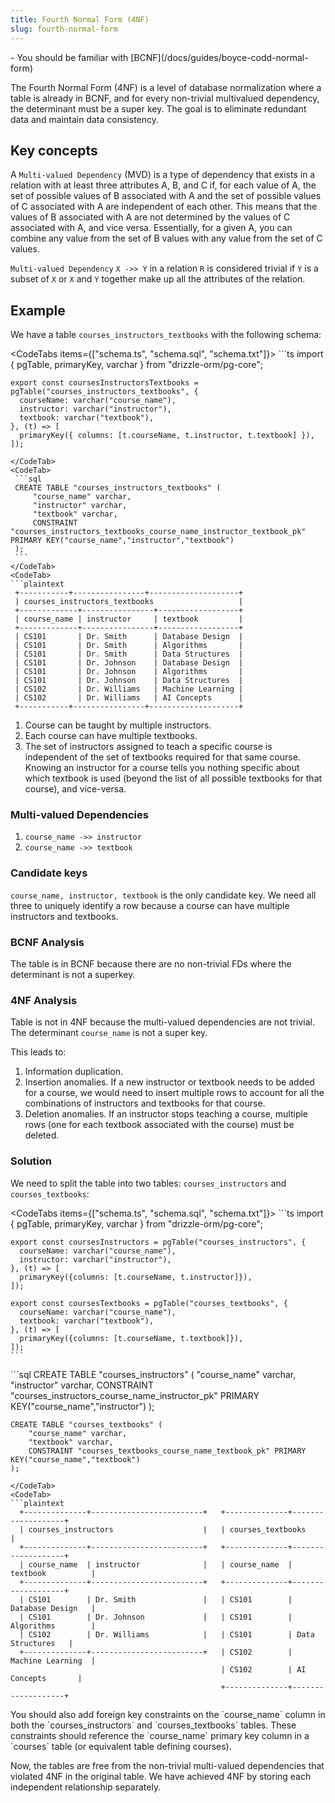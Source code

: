 ```yaml
---
title: Fourth Normal Form (4NF)
slug: fourth-normal-form
---
```



<Prerequisites>
- You should be familiar with [BCNF](/docs/guides/boyce-codd-normal-form)
</Prerequisites>

The Fourth Normal Form (4NF) is a level of database normalization where a table is already in BCNF, and for every non-trivial multivalued dependency, the determinant must be a super key. The goal is to eliminate redundant data and maintain data consistency.

## Key concepts

A `Multi-valued Dependency` (MVD) is a type of dependency that exists in a relation with at least three attributes A, B, and C if, for each value of A, the set of possible values of B associated with A and the set of possible values of C associated with A are independent of each other. This means that the values of B associated with A are not determined by the values of C associated with A, and vice versa. Essentially, for a given A, you can combine any value from the set of B values with any value from the set of C values.

`Multi-valued Dependency` `X ->> Y` in a relation `R` is considered trivial if `Y` is a subset of `X` or `X` and `Y` together make up all the attributes of the relation.

## Example

We have a table `courses_instructors_textbooks` with the following schema:

<CodeTabs items={["schema.ts", "schema.sql", "schema.txt"]}>
  <CodeTab>
    ```ts
    import { pgTable, primaryKey, varchar } from "drizzle-orm/pg-core";

    export const coursesInstructorsTextbooks = pgTable("courses_instructors_textbooks", {
      courseName: varchar("course_name"),
      instructor: varchar("instructor"),
      textbook: varchar("textbook"),
    }, (t) => [
      primaryKey({ columns: [t.courseName, t.instructor, t.textbook] }),
    ]);
   ```
  </CodeTab>
  <CodeTab>
    ```sql
    CREATE TABLE "courses_instructors_textbooks" (
    	"course_name" varchar,
    	"instructor" varchar,
    	"textbook" varchar,
    	CONSTRAINT "courses_instructors_textbooks_course_name_instructor_textbook_pk" PRIMARY KEY("course_name","instructor","textbook")
    );
    ```
  </CodeTab>
  <CodeTab>
  ```plaintext
    +-----------+----------------+--------------------+
    | courses_instructors_textbooks                   |
    +-------------+----------------+------------------+
    | course_name | instructor     | textbook         |
    +-------------+----------------+------------------+
    | CS101       | Dr. Smith      | Database Design  |
    | CS101       | Dr. Smith      | Algorithms       |
    | CS101       | Dr. Smith      | Data Structures  |
    | CS101       | Dr. Johnson    | Database Design  |
    | CS101       | Dr. Johnson    | Algorithms       |
    | CS101       | Dr. Johnson    | Data Structures  |
    | CS102       | Dr. Williams   | Machine Learning |
    | CS102       | Dr. Williams   | AI Concepts      |
    +-----------+----------------+--------------------+
  ```
  </CodeTab>
</CodeTabs>

1. Course can be taught by multiple instructors.
2. Each course can have multiple textbooks.
3. The set of instructors assigned to teach a specific course is independent of the set of textbooks required for that same course. Knowing an instructor for a course tells you nothing specific about which textbook is used (beyond the list of all possible textbooks for that course), and vice-versa.

### Multi-valued Dependencies

1. `course_name ->> instructor`
2. `course_name ->> textbook`

### Candidate keys

`course_name, instructor, textbook` is the only candidate key. We need all three to uniquely identify a row because a course can have multiple instructors and textbooks.

### BCNF Analysis

The table is in BCNF because there are no non-trivial FDs where the determinant is not a superkey.

### 4NF Analysis

Table is not in 4NF because the multi-valued dependencies are not trivial. The determinant `course_name` is not a super key.

This leads to:
1. Information duplication.
2. Insertion anomalies. If a new instructor or textbook needs to be added for a course, we would need to insert multiple rows to account for all the combinations of instructors and textbooks for that course.
3. Deletion anomalies. If an instructor stops teaching a course, multiple rows (one for each textbook associated with the course) must be deleted.

### Solution

We need to split the table into two tables: `courses_instructors` and `courses_textbooks`:

<CodeTabs items={["schema.ts", "schema.sql", "schema.txt"]}>
  <CodeTab>
    ```ts
    import { pgTable, primaryKey, varchar } from "drizzle-orm/pg-core";

    export const coursesInstructors = pgTable("courses_instructors", {
      courseName: varchar("course_name"),
      instructor: varchar("instructor"),
    }, (t) => [
      primaryKey({columns: [t.courseName, t.instructor]}),
    ]);

    export const coursesTextbooks = pgTable("courses_textbooks", {
      courseName: varchar("course_name"),
      textbook: varchar("textbook"),
    }, (t) => [
      primaryKey({columns: [t.courseName, t.textbook]}),
    ]);
    ```
  </CodeTab>
  <CodeTab>
  ```sql
    CREATE TABLE "courses_instructors" (
    	"course_name" varchar,
    	"instructor" varchar,
    	CONSTRAINT "courses_instructors_course_name_instructor_pk" PRIMARY KEY("course_name","instructor")
    );

    CREATE TABLE "courses_textbooks" (
    	"course_name" varchar,
    	"textbook" varchar,
    	CONSTRAINT "courses_textbooks_course_name_textbook_pk" PRIMARY KEY("course_name","textbook")
    );
  ```
  </CodeTab>
  <CodeTab>
  ```plaintext
    +--------------+-------------------------+   +--------------+-------------------+
    | courses_instructors                    |   | courses_textbooks                |
    +--------------+-------------------------+   +--------------+-------------------+
    | course_name  | instructor              |   | course_name  | textbook          |
    +--------------+-------------------------+   +--------------+-------------------+
    | CS101        | Dr. Smith               |   | CS101        | Database Design   |
    | CS101        | Dr. Johnson             |   | CS101        | Algorithms        |
    | CS102        | Dr. Williams            |   | CS101        | Data Structures   |
    +--------------+-------------------------+   | CS102        | Machine Learning  |
                                                 | CS102        | AI Concepts       |
                                                 +--------------+-------------------+
  ```
  </CodeTab>
</CodeTabs>

<Callout type="warning">
You should also add foreign key constraints on the `course_name` column in both the `courses_instructors` and `courses_textbooks` tables. These constraints should reference the `course_name` primary key column in a `courses` table (or equivalent table defining courses).
</Callout>

Now, the tables are free from the non-trivial multi-valued dependencies that violated 4NF in the original table. We have achieved 4NF by storing each independent relationship separately.
